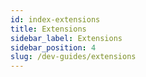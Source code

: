 ```yaml
---
id: index-extensions
title: Extensions
sidebar_label: Extensions
sidebar_position: 4
slug: /dev-guides/extensions
---
```



 <div class="row">
 <div class="col">
     <Card
        title="Vesu protocol architecture"
        description="Explore the Vesu protocol architecture"
        page="/dev-guides/architecture"
        />
 </div>
 </div>

